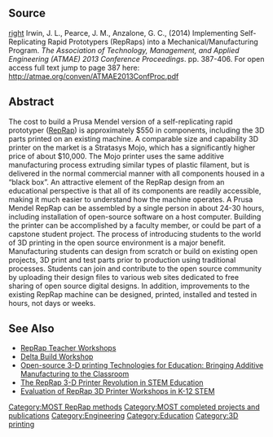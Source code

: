 {{MOST}}
{{MOST-RepRap}}


==Source==
[[image:Doublew.jpg|right]] Irwin, J. L., Pearce, J. M., Anzalone, G. C., (2014) Implementing Self-Replicating Rapid Prototypers (RepRaps) into a Mechanical/Manufacturing Program. '' The Association of Technology, Management, and Applied Engineering (ATMAE) 2013 Conference Proceedings''. pp. 387-406. For open access full text jump to page 387 here: http://atmae.org/conven/ATMAE2013ConfProc.pdf

==Abstract==
The cost to build a Prusa Mendel version of a self-replicating rapid prototyper ([[RepRap]]) is approximately $550 in components, including the 3D parts printed on an existing machine. A comparable size and capability 3D printer on the market is a Stratasys Mojo, which has a significantly higher price of about $10,000. The Mojo printer uses the same additive manufacturing process extruding similar types of plastic filament, but is delivered in the normal commercial manner with all components housed in a “black box”. An attractive element of the RepRap design from an educational perspective is that all of its components are readily accessible, making it much easier to understand how the machine operates. A Prusa Mendel RepRap can be assembled by a single person in about 24-30 hours, including installation of open-source software on a host computer. Building the printer can be accomplished by a faculty member, or could be part of a capstone student project. The process of introducing students to the world of 3D printing in the open source environment is a major benefit. Manufacturing students can design from scratch or build on existing open projects, 3D print and test parts prior to production using traditional processes. Students can join and contribute to the open source community by uploading their design files to various web sites dedicated to free sharing of open source digital designs. In addition, improvements to the existing RepRap machine can be designed, printed, installed and tested in hours, not days or weeks.

==See Also==
* [[:Category:MOST_RepRap_build| RepRap Teacher Workshops]]
* [[Delta Build Workshop]]
* [[Open-source 3-D printing Technologies for Education: Bringing Additive Manufacturing to the Classroom]]
* [[The RepRap 3-D Printer Revolution in STEM Education]]
* [[Evaluation of RepRap 3D Printer Workshops in K-12 STEM]]

[[Category:MOST RepRap methods]]
[[Category:MOST completed projects and publications]]
[[Category:Engineering]]
[[Category:Education]]
[[Category:3D printing]]